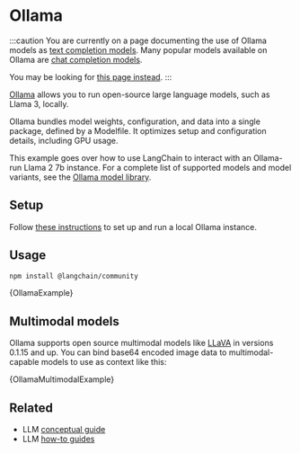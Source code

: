 # Ollama

:::caution
You are currently on a page documenting the use of Ollama models as [text completion models](/docs/concepts/#llms). Many popular models available on Ollama are [chat completion models](/docs/concepts/#chat-models).

You may be looking for [this page instead](/docs/integrations/chat/ollama/).
:::

[Ollama](https://ollama.ai/) allows you to run open-source large language models, such as Llama 3, locally.

Ollama bundles model weights, configuration, and data into a single package, defined by a Modelfile. It optimizes setup and configuration details, including GPU usage.

This example goes over how to use LangChain to interact with an Ollama-run Llama 2 7b instance.
For a complete list of supported models and model variants, see the [Ollama model library](https://github.com/jmorganca/ollama#model-library).

## Setup

Follow [these instructions](https://github.com/jmorganca/ollama) to set up and run a local Ollama instance.

## Usage


<IntegrationInstallTooltip></IntegrationInstallTooltip>

```bash npm2yarn
npm install @langchain/community
```


<CodeBlock language="typescript">{OllamaExample}</CodeBlock>

## Multimodal models

Ollama supports open source multimodal models like [LLaVA](https://ollama.ai/library/llava) in versions 0.1.15 and up.
You can bind base64 encoded image data to multimodal-capable models to use as context like this:


<CodeBlock language="typescript">{OllamaMultimodalExample}</CodeBlock>

## Related

- LLM [conceptual guide](/docs/concepts/#llms)
- LLM [how-to guides](/docs/how_to/#llms)
